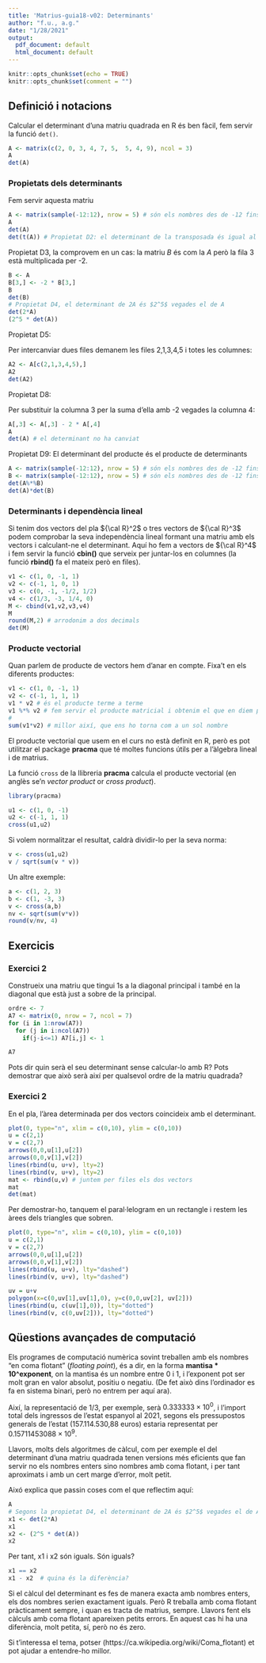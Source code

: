 ```yaml
---
title: 'Matrius-guia18-v02: Determinants'
author: "f.u., a.g."
date: "1/28/2021"
output:
  pdf_document: default
  html_document: default
---
```


```r
knitr::opts_chunk$set(echo = TRUE)
knitr::opts_chunk$set(comment = "")
```

## Definició i notacions

Calcular el determinant d'una matriu quadrada en R és ben fàcil, fem servir la funció `det()`.



```r
A <- matrix(c(2, 0, 3, 4, 7, 5,  5, 4, 9), ncol = 3)
A
det(A)
```

### Propietats dels determinants

Fem servir aquesta matriu

```r
A <- matrix(sample(-12:12), nrow = 5) # són els nombres des de -12 fins a 12 reordenats aleatòriament
A
det(A)
det(t(A)) # Propietat D2: el determinant de la transposada és igual al de la original
```

Propietat D3,
la comprovem en un cas: la matriu $B$ és com la $A$ però la fila 3 està multiplicada per -2.

```r
B <- A
B[3,] <- -2 * B[3,]
B
det(B)
# Propietat D4, el determinant de 2A és $2^5$ vegades el de A
det(2*A)
(2^5 * det(A))
```

Propietat D5:

Per intercanviar dues files demanem les files 2,1,3,4,5 i totes les columnes:

```r
A2 <- A[c(2,1,3,4,5),]
A2
det(A2)
```

Propietat D8:

Per substituir la columna 3 per la suma d'ella amb -2 vegades la columna 4:

```r
A[,3] <- A[,3] - 2 * A[,4]
A
det(A) # el determinant no ha canviat
```

Propietat D9: El determinant del producte és el producte de determinants


```r
A <- matrix(sample(-12:12), nrow = 5) # són els nombres des de -12 fins a 12 reordenats aleatòriament
B <- matrix(sample(-12:12), nrow = 5) # són els nombres des de -12 fins a 12 reordenats aleatòriament
det(A%*%B)
det(A)*det(B)
```

### Determinants i dependència lineal

Si tenim dos vectors del pla ${\cal R}^2$ o tres vectors de ${\cal R}^3$ podem comprobar la seva independència lineal formant una matriu amb els vectors i calculant-ne el determinant. Aquí ho fem a vectors de ${\cal R}^4$ i fem servir la funció **cbin()** que serveix per juntar-los en columnes (la funció **rbind()** fa el mateix però en files).

```r
v1 <- c(1, 0, -1, 1)
v2 <- c(-1, 1, 0, 1)
v3 <- c(0, -1, -1/2, 1/2)
v4 <- c(1/3, -3, 1/4, 0)
M <- cbind(v1,v2,v3,v4)
M
round(M,2) # arrodonim a dos decimals
det(M)
```

### Producte vectorial

Quan parlem de producte de vectors hem d'anar en compte. Fixa't en els diferents productes:

```r
v1 <- c(1, 0, -1, 1)
v2 <- c(-1, 1, 1, 1)
v1 * v2 # és el producte terme a terme
v1 %*% v2 # fem servir el producte matricial i obtenim el que en diem producte escalar
# 
sum(v1*v2) # millor així, que ens ho torna com a un sol nombre
```

El producte vectorial que usem en el curs no està definit en R, però es pot utilitzar el package **pracma** que té moltes funcions útils per a l'àlgebra lineal i de matrius.

La funció `cross` de la llibreria **pracma** calcula el producte vectorial (en anglès se'n *vector product* or *cross product*).

```r
library(pracma)
```

```r
u1 <- c(1, 0, -1)
u2 <- c(-1, 1, 1)
cross(u1,u2)
```

Si volem normalitzar el resultat, caldrà dividir-lo per la seva norma:

```r
v <- cross(u1,u2)
v / sqrt(sum(v * v))
```

Un altre exemple:

```r
a <- c(1, 2, 3)
b <- c(1, -3, 3)
v <- cross(a,b)
nv <- sqrt(sum(v*v))
round(v/nv, 4)
```

## Exercicis

### Exercici 2

Construeix una matriu que tingui 1s a la diagonal principal i també en la diagonal que està just a sobre de la principal. 

```r
ordre <- 7
A7 <- matrix(0, nrow = 7, ncol = 7)
for (i in 1:nrow(A7)) 
  for (j in i:ncol(A7))
    if(j-i<=1) A7[i,j] <- 1

A7
```

Pots dir quin serà el seu determinant sense calcular-lo amb R? Pots demostrar que això serà així per qualsevol ordre de la matriu quadrada?

### Exercici 2

En el pla, l'àrea determinada per dos vectors coincideix amb el determinant.

```r
plot(0, type="n", xlim = c(0,10), ylim = c(0,10))
u = c(2,1)
v = c(2,7)
arrows(0,0,u[1],u[2])
arrows(0,0,v[1],v[2])
lines(rbind(u, u+v), lty=2)
lines(rbind(v, u+v), lty=2)
mat <- rbind(u,v) # juntem per files els dos vectors
mat
det(mat)
```

Per demostrar-ho, tanquem el paral·lelogram en un rectangle i restem les àrees dels triangles que sobren.

```r
plot(0, type="n", xlim = c(0,10), ylim = c(0,10))
u = c(2,1)
v = c(2,7)
arrows(0,0,u[1],u[2])
arrows(0,0,v[1],v[2])
lines(rbind(u, u+v), lty="dashed")
lines(rbind(v, u+v), lty="dashed")

uv = u+v
polygon(x=c(0,uv[1],uv[1],0), y=c(0,0,uv[2], uv[2]))
lines(rbind(u, c(uv[1],0)), lty="dotted")
lines(rbind(v, c(0,uv[2])), lty="dotted")
```

## Qüestions avançades de computació

Els programes de computació numèrica sovint treballen amb els nombres "en coma flotant" (_floating point_), és a dir, en la forma **mantisa \* 10^exponent**, on la mantisa és un nombre entre 0 i 1, i l'exponent pot ser molt gran en valor absolut, positiu o negatiu. (De fet això dins l'ordinador es fa en sistema binari, però no entrem per aquí ara).

Així, la representació de $1/3$, per exemple, serà $0.333333\times 10^0$, i l'import total dels ingressos de l'estat espanyol al 2021, segons els pressupostos generals de l'estat (157.114.530,88 euros) estaria representat per $0.15711453088\times 10^9$.

Llavors, molts dels algoritmes de càlcul, com per exemple el del determinant d'una matriu quadrada tenen versions més eficients que fan servir no els nombres enters sino nombres amb coma flotant, i per tant aproximats i amb un cert marge d'error, molt petit.

Aixó explica que passin coses com el que reflectim aquí:

```r
A
# Segons la propietat D4, el determinant de 2A és $2^5$ vegades el de A
x1 <- det(2*A)
x1
x2 <- (2^5 * det(A))
x2
```

Per tant, x1 i x2 són iguals. Són iguals?

```r
x1 == x2
x1 - x2  # quina és la diferència?

```

Si el càlcul del determinant es fes de manera exacta amb nombres enters, els dos nombres serien exactament iguals. Però R treballa amb coma flotant pràcticament sempre, i quan es tracta de matrius, sempre. Llavors fent els càlculs amb coma flotant apareixen petits errors. En aquest cas hi ha una diferència, molt petita, sí, però no és zero.

Si t'interessa el tema, potser (https://ca.wikipedia.org/wiki/Coma_flotant) et pot ajudar a entendre-ho millor.


